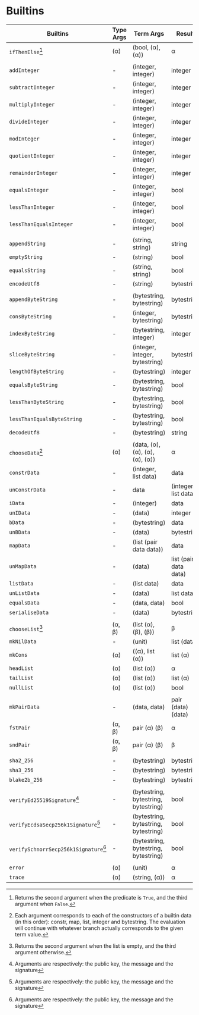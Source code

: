 # Builtins

| Builtins                              | Type Args | Term Args                            | Result                |
| ------------------------------------- | --------- | ------------------------------------ | --------------------- |
| `ifThenElse`[^1]                      | (α)       | (bool, (α), (α))                     | α                     |
|                                       |           |                                      |                       |
| `addInteger`                          | \-        | (integer, integer)                   | integer               |
| `subtractInteger`                     | \-        | (integer, integer)                   | integer               |
| `multiplyInteger`                     | \-        | (integer, integer)                   | integer               |
| `divideInteger`                       | \-        | (integer, integer)                   | integer               |
| `modInteger`                          | \-        | (integer, integer)                   | integer               |
| `quotientInteger`                     | \-        | (integer, integer)                   | integer               |
| `remainderInteger`                    | \-        | (integer, integer)                   | integer               |
| `equalsInteger`                       | \-        | (integer, integer)                   | bool                  |
| `lessThanInteger`                     | \-        | (integer, integer)                   | bool                  |
| `lessThanEqualsInteger`               | \-        | (integer, integer)                   | bool                  |
|                                       |           |                                      |                       |
| `appendString`                        | \-        | (string, string)                     | string                |
| `emptyString`                         | \-        | (string)                             | bool                  |
| `equalsString`                        | \-        | (string, string)                     | bool                  |
| `encodeUtf8`                          | \-        | (string)                             | bytestring            |
|                                       |           |                                      |                       |
| `appendByteString`                    | \-        | (bytestring, bytestring)             | bytestring            |
| `consByteString`                      | \-        | (integer, bytestring)                | bytestring            |
| `indexByteString`                     | \-        | (bytestring, integer)                | integer               |
| `sliceByteString`                     | \-        | (integer, integer, bytestring)       | bytestring            |
| `lengthOfByteString`                  | \-        | (bytestring)                         | integer               |
| `equalsByteString`                    | \-        | (bytestring, bytestring)             | bool                  |
| `lessThanByteString`                  | \-        | (bytestring, bytestring)             | bool                  |
| `lessThanEqualsByteString`            | \-        | (bytestring, bytestring)             | bool                  |
| `decodeUtf8`                          | \-        | (bytestring)                         | string                |
|                                       |           |                                      |                       |
| `chooseData`[^2]                      | (α)       | (data, (α), (α), (α), (α), (α))      | α                     |
| `constrData`                          | \-        | (integer, list data)                 | data                  |
| `unConstrData`                        | \-        | data                                 | (integer, list data)  |
| `iData`                               | \-        | (integer)                            | data                  |
| `unIData`                             | \-        | (data)                               | integer               |
| `bData`                               | \-        | (bytestring)                         | data                  |
| `unBData`                             | \-        | (data)                               | bytestring            |
| `mapData`                             | \-        | (list (pair data data))              | data                  |
| `unMapData`                           | \-        | (data)                               | list (pair data data) |
| `listData`                            | \-        | (list data)                          | data                  |
| `unListData`                          | \-        | (data)                               | list data             |
| `equalsData`                          | \-        | (data, data)                         | bool                  |
| `serialiseData`                       | \-        | (data)                               | bytestring            |
|                                       |           |                                      |                       |
| `chooseList`[^3]                      | (α, β)    | (list (α), (β), (β))                 | β                     |
| `mkNilData`                           | \-        | (unit)                               | list (data)           |
| `mkCons`                              | (α)       | ((α), list (α))                      | list (α)              |
| `headList`                            | (α)       | (list (α))                           | α                     |
| `tailList`                            | (α)       | (list (α))                           | list (α)              |
| `nullList`                            | (α)       | (list (α))                           | bool                  |
|                                       |           |                                      |                       |
| `mkPairData`                          | \-        | (data, data)                         | pair (data) (data)    |
| `fstPair`                             | (α, β)    | pair (α) (β)                         | α                     |
| `sndPair`                             | (α, β)    | pair (α) (β)                         | β                     |
|                                       |           |                                      |                       |
| `sha2_256`                            | \-        | (bytestring)                         | bytestring            |
| `sha3_256`                            | \-        | (bytestring)                         | bytestring            |
| `blake2b_256`                         | \-        | (bytestring)                         | bytestring            |
|                                       |           |                                      |                       |
| `verifyEd25519Signature`[^4]          | \-        | (bytestring, bytestring, bytestring) | bool                  |
| `verifyEcdsaSecp256k1Signature`[^4]   | \-        | (bytestring, bytestring, bytestring) | bool                  |
| `verifySchnorrSecp256k1Signature`[^4] | \-        | (bytestring, bytestring, bytestring) | bool                  |
|                                       |           |                                      |                       |
| `error`                               | (α)       | (unit)                               | α                     |
| `trace`                               | (α)       | (string, (α))                        | α                     |

[^1]: Returns the second argument when the predicate is `True`, and the third argument when `False`.
[^2]: Each argument corresponds to each of the constructors of a builtin data (in this order): constr, map, list, integer and bytestring. The evaluation will continue with whatever branch actually corresponds to the given term value.
[^3]: Returns the second argument when the list is empty, and the third argument otherwise.
[^4]: Arguments are respectively: the public key, the message and the signature
